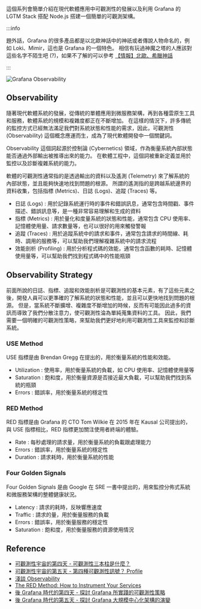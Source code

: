 這個系列會簡單介紹在現代軟體應用中可觀測性的發展以及利用 Grafana 的 LGTM Stack 搭配 Node.js 搭建一個簡單的可觀測架構。

:::info

題外話，Grafana 的很多產品都是以北歐神話中的神祇或者傳說人物命名的，例如 Loki、Mimir，這也是 Grafana 的一個特色。
相信有玩過神魔之塔的人應該對這些名字不陌生吧 (?)，如果不了解的可以參考 [【情報】北歐、希臘神話](https://forum.gamer.com.tw/Co.php?bsn=23805&sn=654834)

:::

![Grafana Observability](/img/grafana/image.png)

## Observability

隨著現代軟體系統的發展，從傳統的單體應用到微服務架構，再到各種雲原生工具和服務，軟體系統的規模和複雜度都正在不斷增加。
在這樣的情況下，許多傳統的監控方式已經無法滿足我們對系統狀態和性能的需求，因此，可觀測性 (Observability) 這個概念應運而生，成為了現代軟體開發中一個關鍵詞。

Observability 這個詞起源於控制論 (Cybernetics) 領域，作為衡量系統內部狀態能否通過外部輸出被推導出來的能力。
在軟體工程中，這個詞被重新定義並用於監控以及診斷複雜系統的能力。

軟體的可觀測性通常指的是透過輸出的資料以及遙測 (Telemetry) 來了解系統的內部狀態，並且能夠快速地找到問題的根源。
所謂的遙測指的是跨越系統邊界的資料收集，包括指標 (Metrics)、日誌 (Logs)、追蹤 (Traces) 等。

- 日誌 (Logs) : 用於記錄系統運行時的事件和錯誤訊息，通常包含時間戳、事件描述、錯誤訊息等，是一種非常容易理解和生成的資料
- 指標 (Metrics) : 用於量化和度量系統的狀態和性能，通常包含 CPU 使用率、記憶體使用量、請求數量等，也可以很好的用來觸發警報
- 追蹤 (Traces) : 用於追蹤系統中的請求和事件，通常包含請求的時間線、耗時、調用的服務等，可以幫助我們理解複雜系統中的請求流程
- 效能剖析 (Profiling) : 用於分析程式碼的效能，通常包含函數的耗時、記憶體使用量等，可以幫助我們找到程式碼中的性能瓶頸

## Observability Strategy

前面所說的日誌、指標、追蹤和效能剖析是可觀測性的基本元素，有了這些元素之後，開發人員可以更準確的了解系統的狀態和性能，並且可以更快地找到問題的根源。
但是，當系統不斷擴增、複雜度不斷增加的時候，反而有可能因此過多的資訊而導致了我們分散注意力，使可觀測性淪為單純蒐集資料的工具。
因此，我們需要一個明確的可觀測性策略，來幫助我們更好地利用可觀測性工具來監控和診斷系統。

### USE Method

USE 指標是由 Brendan Gregg 在提出的，用於衡量系統的性能和效能。

- Utilization : 使用率，用於衡量系統的負載，如 CPU 使用率、記憶體使用量等
- Saturation : 飽和度，用於衡量資源是否接近最大負載，可以幫助我們找到系統的瓶頸
- Errors : 錯誤率，用於衡量系統的穩定性

### RED Method

RED 指標是由 Grafana 的 CTO Tom Wilkie 在 2015 年在 Kausal 公司提出的，與 USE 指標相比，RED 指標更加關注使用者終端的體驗。

- Rate : 每秒處理的請求量，用於衡量系統的負載跟處理能力
- Errors : 錯誤率，用於衡量系統的穩定性
- Duration : 請求耗時，用於衡量系統的性能

### Four Golden Signals

Four Golden Signals 是由 Google 在 SRE 一書中提出的，用來監控分佈式系統和微服務架構的整體健康狀況。

- Latency : 請求的耗時，反映響應速度
- Traffic : 請求的量，用於衡量服務的負載
- Errors : 錯誤率，用於衡量服務的穩定性
- Saturation : 飽和度，用於衡量服務的資源使用情況

## Reference

- [可觀測性宇宙的第四天 - 可觀測性三本柱是什麼？](https://ithelp.ithome.com.tw/articles/10322323)
- [可觀測性宇宙的第五天 - 第四種可觀測性訊號？ Profile](https://ithelp.ithome.com.tw/articles/10323268)
- [淺談 Observability](https://ithelp.ithome.com.tw/articles/10287306)
- [The RED Method: How to Instrument Your Services](https://grafana.com/blog/2018/08/02/the-red-method-how-to-instrument-your-services/)
- [後 Grafana 時代的第四天 - 探討 Grafana 所實踐的可觀測性策略](https://ithelp.ithome.com.tw/articles/10353850)
- [後 Grafana 時代的第五天 - 探討 Grafana 大規模中心化架構的演變](https://ithelp.ithome.com.tw/articles/10354224)

